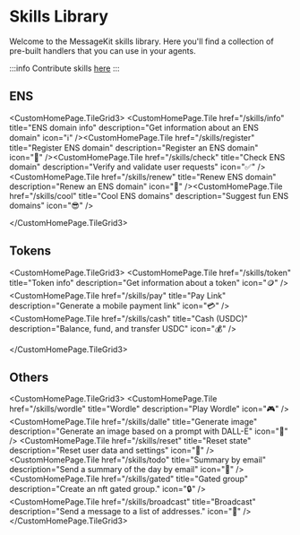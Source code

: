 
# Skills Library

Welcome to the MessageKit skills library. Here you'll find a collection of pre-built handlers that you can use in your agents.

:::info
Contribute skills [here](/community/contribute)
:::

## ENS

<CustomHomePage.TileGrid3>
    <CustomHomePage.Tile
        href="/skills/info"
        title="ENS domain info"
        description="Get information about an ENS domain"
        icon="ℹ️"
    /><CustomHomePage.Tile
        href="/skills/register"
        title="Register ENS domain"
        description="Register an ENS domain"
        icon="📝"
    /><CustomHomePage.Tile
        href="/skills/check"
        title="Check ENS domain"
        description="Verify and validate user requests"
        icon="✅"
    /><CustomHomePage.Tile
        href="/skills/renew"
        title="Renew ENS domain"
        description="Renew an ENS domain"
        icon="🔄"
    /><CustomHomePage.Tile
        href="/skills/cool"
        title="Cool ENS domains"
        description="Suggest fun ENS domains"
        icon="😎"
    />

</CustomHomePage.TileGrid3>

## Tokens

<CustomHomePage.TileGrid3>
    <CustomHomePage.Tile
        href="/skills/token"
        title="Token info"
        description="Get information about a token"
        icon="🪙"
    /><CustomHomePage.Tile
        href="/skills/pay"
        title="Pay Link"
        description="Generate a mobile payment link"
        icon="💳"
    />
    <CustomHomePage.Tile
        href="/skills/cash"
        title="Cash (USDC)"
        description="Balance, fund, and transfer USDC"
        icon="💰"
    />

</CustomHomePage.TileGrid3>

## Others

<CustomHomePage.TileGrid3>
  <CustomHomePage.Tile
    href="/skills/wordle"
    title="Wordle"
    description="Play Wordle"
    icon="🎮"
  />
  <CustomHomePage.Tile
    href="/skills/dalle"
    title="Generate image"
    description="Generate an image based on a prompt with DALL-E"
    icon="🎨"
  />
  <CustomHomePage.Tile
    href="/skills/reset"
    title="Reset state"
    description="Reset user data and settings"
    icon="🔄"
  />
  <CustomHomePage.Tile
    href="/skills/todo"
    title="Summary by email"
    description="Send a summary of the day by email"
    icon="📧"
  />
  <CustomHomePage.Tile
    href="/skills/gated"
    title="Gated group"
    description="Create an nft gated group."
    icon="🔒"
  />
  <CustomHomePage.Tile
    href="/skills/broadcast"
    title="Broadcast"
    description="Send a message to a list of addresses."
    icon="📢"
  />
</CustomHomePage.TileGrid3>
